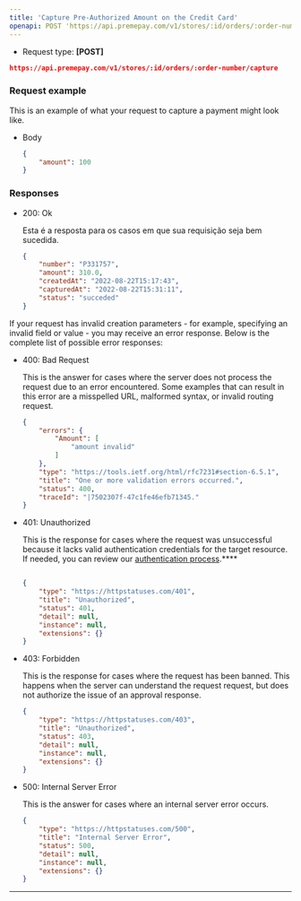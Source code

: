 ```yaml
---
title: 'Capture Pre-Authorized Amount on the Credit Card'
openapi: POST 'https://api.premepay.com/v1/stores/:id/orders/:order-number/capture'
---
```


* Request type: **\[POST]**

```json
https://api.premepay.com/v1/stores/:id/orders/:order-number/capture
```

### Request example

This is an example of what your request to capture a payment might look like.

- Body
    
    ```json
    {
        "amount": 100
    }
    ```
    

### **Responses**

- 200: Ok
    
    Esta é a resposta para os casos em que sua requisição seja bem sucedida.
    
    ```json
    {
        "number": "P331757",
        "amount": 310.0,
        "createdAt": "2022-08-22T15:17:43",
        "capturedAt": "2022-08-22T15:31:11",
        "status": "succeded"
    }
    ```
    

If your request has invalid creation parameters - for example, specifying an invalid field or value - you may receive an error response. Below is the complete list of possible error responses:

- 400: Bad Request
    
    This is the answer for cases where the server does not process the request due to an error encountered. Some examples that can result in this error are a misspelled URL, malformed syntax, or invalid routing request.
    
    ```json
    {
        "errors": {
            "Amount": [
                "amount invalid"
            ]
        },
        "type": "https://tools.ietf.org/html/rfc7231#section-6.5.1",
        "title": "One or more validation errors occurred.",
        "status": 400,
        "traceId": "|7502307f-47c1fe46efb71345."
    }
    ```
    
- 401: Unauthorized
    
    This is the response for cases where the request was unsuccessful because it lacks valid authentication credentials for the target resource.
    If needed, you can review our [authentication process](https://www.notion.so/Authentication-c941a0cb8e2647b187d87fcf8a314b37?pvs=21).****
    
    ```json
    
    {
        "type": "https://httpstatuses.com/401",
        "title": "Unauthorized",
        "status": 401,
        "detail": null,
        "instance": null,
        "extensions": {}
    }
    ```
    
- 403: Forbidden
    
    This is the response for cases where the request has been banned. This happens when the server can understand the request request, but does not authorize the issue of an approval response.
    
    ```json
    {
        "type": "https://httpstatuses.com/403",
        "title": "Unauthorized",
        "status": 403,
        "detail": null,
        "instance": null,
        "extensions": {}
    }
    ```
    
- 500: Internal Server Error
    
    This is the answer for cases where an internal server error occurs.
    
    ```json
    {
        "type": "https://httpstatuses.com/500",
        "title": "Internal Server Error",
        "status": 500,
        "detail": null,
        "instance": null,
        "extensions": {}
    }
    ```
    

---